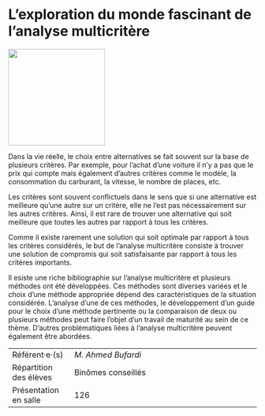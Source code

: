 # L'exploration du monde fascinant de l'analyse multicritère

::: {.center data-latex=""}
![](images/l-exploration-du-monde-fascinant-de-l-analyse-mu.png){height=14em}
:::

Dans la vie réelle, le choix entre alternatives se fait souvent sur la
base de plusieurs critères. Par exemple, pour l'achat d'une voiture il
n'y a pas que le prix qui compte mais également d'autres critères
comme le modèle, la consommation du carburant, la vitesse, le nombre de
places, etc.

Les critères sont souvent conflictuels dans le sens que si une
alternative est meilleure qu'une autre sur un critère, elle ne l'est
pas nécessairement sur les autres critères. Ainsi, il est rare de
trouver une alternative qui soit meilleure que toutes les autres par
rapport à tous les critères.

Comme il existe rarement une solution qui soit optimale par rapport à
tous les critères considérés, le but de l'analyse multicritère consiste
à trouver une solution de compromis qui soit satisfaisante par rapport à
tous les critères importants.

Il esiste une riche bibliographie sur l'analyse multicritère et
plusieurs méthodes ont été développées. Ces méthodes sont diverses
variées et le choix d'une méthode appropriée dépend des
caractéristiques de la situation considérée. L'analyse d'une de ces
méthodes, le développement d'un guide pour le choix d'une méthode
pertinente ou la comparaison de deux ou plusieurs méthodes peut faire
l'objet d'un travail de maturité au sein de ce thème. D'autres
problématiques liées à l'analyse multicritère peuvent également être
abordées.

::: {.small data-latex=""}
|                        |                                            |
| :------------- | :----------------------------------------- |
| Référent·e·(s)         | _M. Ahmed Bufardi_                              |
| Répartition des élèves | Binômes conseillés                                |
| Présentation en salle  | 126                                  |
:::